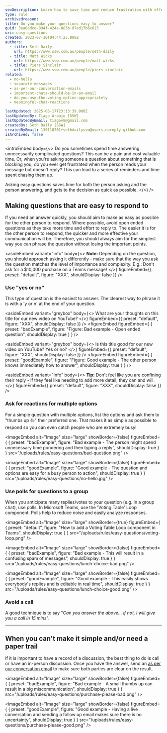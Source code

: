 ```yaml
---
seoDescription: Learn how to save time and reduce frustration with effective question-asking techniques. Discover why simple, clear questions lead to faster decisions and better communication.
type: rule
archivedreason:
title: Do you make your questions easy to answer?
guid: 3ea0adce-894f-424e-883b-d7ed17b6e613
uri: easy-questions
created: 2023-07-10T04:44:23.000Z
authors:
  - title: Seth Daily
    url: https://www.ssw.com.au/people/seth-daily
  - title: Matt Wicks
    url: https://www.ssw.com.au/people/matt-wicks
  - title: Piers Sinclair
    url: https://www.ssw.com.au/people/piers-sinclair
related:
  - no-hello
  - separate-messages
  - as-per-our-conversation-emails
  - important-chats-should-be-in-an-email
  - do-you-use-the-voting-option-appropriately
  - meaningful-chat-reactions

lastUpdated: 2025-06-17T23:13:39.000Z
lastUpdatedBy: Tiago Araújo [SSW]
lastUpdatedByEmail: tiagov8@gmail.com
createdBy: Seth Daily [SSW]
createdByEmail: 130118701+sethdailyssw@users.noreply.github.com
isArchived: false
---
```


<introEmbed
  body={<>
Do you sometimes spend time answering unnecessarily complicated questions? This can be a pain and cost valuable time. Or, when you're asking someone a question about something that is blocking you, do you ever get frustrated when the person reads your message but doesn't reply? This can lead to a series of reminders and time spent chasing them up.

Asking easy questions saves time for both the person asking and the person answering, and gets to the decision as quick as possible.
  </>}
/>
## Making questions that are easy to respond to

If you need an answer quickly, you should aim to make as easy as possible for the other person to respond. Where possible, avoid open ended questions as they take more time and effort to reply to. The easier it is for the other person to respond, the quicker and more effective your communication will be. Therefore, you should always aim for the simplest way you can phrase the question without losing the important points.


<asideEmbed
  variant="info"
  body={<>
    **Note:** Depending on the question, you should approach asking it differently - make sure that the way you ask the question matches the level of importance and complexity. E.g.: Don't ask for a $10,000 purchase on a Teams message!
  </>}
  figureEmbed={{
    preset: "default",
    figure: "XXX",
    shouldDisplay: false
  }}
/>


### Use "yes or no"

This type of question is the easiest to answer. The clearest way to phrase it is with a 'y or n' at the end of your question.


<asideEmbed
  variant="greybox"
  body={<>
    What are your thoughts on this title for our new video on YouTube?
  </>}
  figureEmbed={{
    preset: "default",
    figure: "XXX",
    shouldDisplay: false
  }}
/>
<figureEmbed figureEmbed={ {
  preset: "badExample",
  figure: "Figure: Bad example - Open ended question",
  shouldDisplay: true
} } />



<asideEmbed
  variant="greybox"
  body={<>
    Is this title good for our new video on YouTube? Yes or no?
  </>}
  figureEmbed={{
    preset: "default",
    figure: "XXX",
    shouldDisplay: false
  }}
/>
<figureEmbed figureEmbed={ {
  preset: "goodExample",
  figure: "Figure: Good example - The other person knows immediately how to answer",
  shouldDisplay: true
} } />



<asideEmbed
  variant="info"
  body={<>
    **Tip:** Don't feel like you are confining their reply - if they feel like needing to add more detail, they can and will.
  </>}
  figureEmbed={{
    preset: "default",
    figure: "XXX",
    shouldDisplay: false
  }}
/>


### Ask for reactions for multiple options

For a simple question with multiple options, list the options and ask them to "thumbs up 👍" their preferred one. That makes it as simple as possible to respond so you can even catch people who are extremely busy!

<imageEmbed
  alt="Image"
  size="large"
  showBorder={false}
  figureEmbed={ {
    preset: "badExample",
    figure: "Bad example - The person might spend unnecessary time pondering and then typing a reply",
    shouldDisplay: true
  } }
  src="/uploads/rules/easy-questions/bad-question.png"
/>


<imageEmbed
  alt="Image"
  size="large"
  showBorder={false}
  figureEmbed={ {
    preset: "goodExample",
    figure: "Good example - The question and options are easy for a busy person to action",
    shouldDisplay: true
  } }
  src="/uploads/rules/easy-questions/no-hello.jpg"
/>


### Use polls for questions to a group

When you anticipate many replies/votes to your question (e.g. in a group chat), use polls. In Microsoft Teams, use the 'Voting Table' Loop component. Polls help to reduce noise and easily analyze responses.

<imageEmbed
  alt="Image"
  size="large"
  showBorder={true}
  figureEmbed={ {
    preset: "default",
    figure: "How to add a Voting Table Loop component in Teams",
    shouldDisplay: true
  } }
  src="/uploads/rules/easy-questions/voting-loop.png"
/>


<imageEmbed
  alt="Image"
  size="large"
  showBorder={false}
  figureEmbed={ {
    preset: "badExample",
    figure: "Bad example - This will result in a confusing spam of messages",
    shouldDisplay: true
  } }
  src="/uploads/rules/easy-questions/lunch-choice-bad.png"
/>


<imageEmbed
  alt="Image"
  size="large"
  showBorder={false}
  figureEmbed={ {
    preset: "goodExample",
    figure: "Good example - This easily shows everybody's replies and is editable in real time",
    shouldDisplay: true
  } }
  src="/uploads/rules/easy-questions/lunch-choice-good.png"
/>


### Avoid a call

A good technique is to say "_Can you answer the above... if not, I will give you a call in 15 mins_".

---

## When you can't make it simple and/or need a paper trail

If it is important to have a record of a discussion, the best thing to do is call or have an in-person discussion. Once you have the answer, send an [as per our conversation email](/as-per-our-conversation-emails/) to make sure both parties are clear on the result.

<imageEmbed
  alt="Image"
  size="large"
  showBorder={false}
  figureEmbed={ {
    preset: "badExample",
    figure: "Bad example - A small thumbs up can result in a big miscommunication",
    shouldDisplay: true
  } }
  src="/uploads/rules/easy-questions/purchase-please-bad.png"
/>


<imageEmbed
  alt="Image"
  size="large"
  showBorder={false}
  figureEmbed={ {
    preset: "goodExample",
    figure: "Good example - Having a live conversation and sending a follow up email makes sure there is no uncertainty",
    shouldDisplay: true
  } }
  src="/uploads/rules/easy-questions/purchase-please-good.png"
/>
